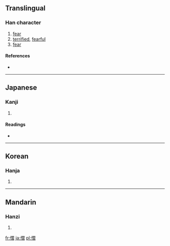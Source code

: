 ==Translingual==

===Han character===
{{Han char|rn=61|rad=心|as=11|sn=14|four=9706<sub>2</sub>|canj=心尸一日 (PSMA)}}

# [[fear]]
# [[terrified]], [[fearful]]
# [[fear]]

====References====
* {{Han ref|kx=0400.110|dkj=11143|dj=0740.060|hdz=42348.090|uh=6174|ud=24948|bh=E1CD|bd=57805}}

----

==Japanese==

===Kanji===
{{ja-kanji|grade=|rs=心11}}

# {{defn|Japanese|sort=心11}}

====Readings====
* {{ja-readings|on=[[しょう]] (shō), [[しゅう]] (shū)|kun=[[おそれる]] (osoreru)}}

----

==Korean==

===Hanja===
{{ko-hanja|hangeul=[[습]], [[접]]|eumhun=|rv=seup, jeop|mr=sŭp, chŏp|y=sup, cep}}

# {{defn|Korean|sort=心11}}

----

==Mandarin==

===Hanzi===
{{cmn-hanzi|pin=[[shè]] ([[she4]])|wg=she<sup>4</sup>}}

# {{defn|Mandarin|sort=心11}}

[[fr:慴]]
[[ja:慴]]
[[pl:慴]]